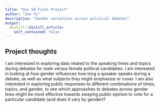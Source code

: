 ```yaml
---
title: "Gov 50 Final Project"
author: "Zoe Yu"
description: "Gender variations across political debates"
output:
  distill::distill_article:
    self_contained: false
---
```




## Project thoughts

I am interested in exploring data related to the speaking times and topics during debates for male versus female political candidates. I am interested in looking at how gender influences how long a speaker speaks during a debate, as well as what subjects they might emphasize or cover. I am also interested in exploring public responses to different combinations of times, topics, and gender, to see which approaches to debates across gender lines might be most effective towards swaying public opinion to vote for a particular candidate (and does it vary by gender)?
